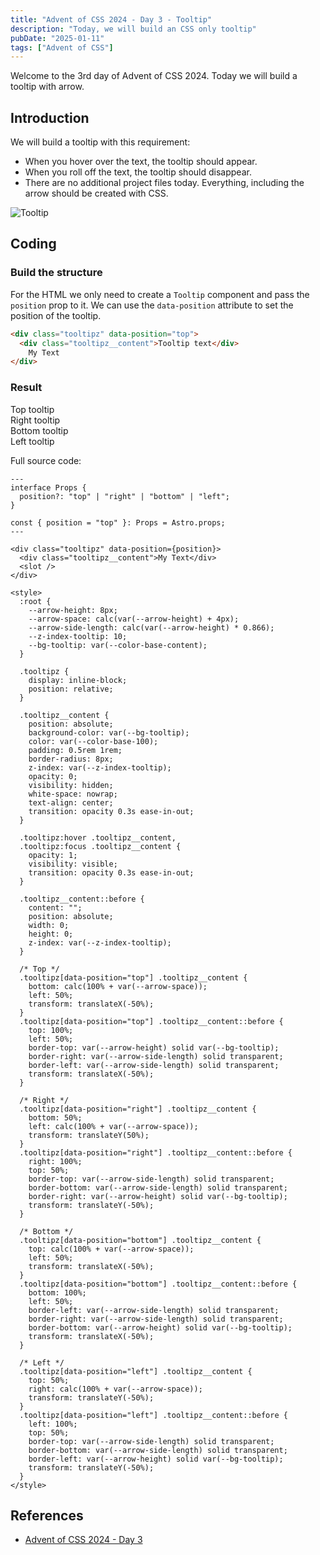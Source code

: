 ```yaml
---
title: "Advent of CSS 2024 - Day 3 - Tooltip"
description: "Today, we will build an CSS only tooltip"
pubDate: "2025-01-11"
tags: ["Advent of CSS"]
---
```



Welcome to the 3rd day of Advent of CSS 2024.
Today we will build a tooltip with arrow.

## Introduction
We will build a tooltip with this requirement:
- When you hover over the text, the tooltip should appear.
- When you roll off the text, the tooltip should disappear.
- There are no additional project files today. Everything, including the arrow should be created with CSS.

![Tooltip](/blog/advent-of-css-2024/day-3/tooltip.png)

## Coding

### Build the structure

For the HTML we only need to create a `Tooltip` component and pass the `position` prop to it.
We can use the `data-position` attribute to set the position of the tooltip.

```html
<div class="tooltipz" data-position="top">
  <div class="tooltipz__content">Tooltip text</div>
	My Text
</div>
```

### Result
<div class="flex flex-col items-center gap-2">
	<Tooltip position="top">
		<div class="not-prose btn w-40">
			Top tooltip
		</div>
	</Tooltip>
	<Tooltip position="right">
		<div class="not-prose btn w-40">
			Right tooltip
		</div>
	</Tooltip>
	<Tooltip position="bottom">
		<div class="not-prose btn w-40">
			Bottom tooltip
		</div>
	</Tooltip>
	<Tooltip position="left">
		<div class="not-prose btn w-40">
			Left tooltip
		</div>
	</Tooltip>
</div>

Full source code:
```astro title="Tooltip.astro" collapse={1-116}
---
interface Props {
  position?: "top" | "right" | "bottom" | "left";
}

const { position = "top" }: Props = Astro.props;
---

<div class="tooltipz" data-position={position}>
  <div class="tooltipz__content">My Text</div>
  <slot />
</div>

<style>
  :root {
    --arrow-height: 8px;
    --arrow-space: calc(var(--arrow-height) + 4px);
    --arrow-side-length: calc(var(--arrow-height) * 0.866);
    --z-index-tooltip: 10;
    --bg-tooltip: var(--color-base-content);
  }

  .tooltipz {
    display: inline-block;
    position: relative;
  }

  .tooltipz__content {
    position: absolute;
    background-color: var(--bg-tooltip);
    color: var(--color-base-100);
    padding: 0.5rem 1rem;
    border-radius: 8px;
    z-index: var(--z-index-tooltip);
    opacity: 0;
    visibility: hidden;
    white-space: nowrap;
    text-align: center;
    transition: opacity 0.3s ease-in-out;
  }

  .tooltipz:hover .tooltipz__content,
  .tooltipz:focus .tooltipz__content {
    opacity: 1;
    visibility: visible;
    transition: opacity 0.3s ease-in-out;
  }

  .tooltipz__content::before {
    content: "";
    position: absolute;
    width: 0;
    height: 0;
    z-index: var(--z-index-tooltip);
  }

  /* Top */
  .tooltipz[data-position="top"] .tooltipz__content {
    bottom: calc(100% + var(--arrow-space));
    left: 50%;
    transform: translateX(-50%);
  }
  .tooltipz[data-position="top"] .tooltipz__content::before {
    top: 100%;
    left: 50%;
    border-top: var(--arrow-height) solid var(--bg-tooltip);
    border-right: var(--arrow-side-length) solid transparent;
    border-left: var(--arrow-side-length) solid transparent;
    transform: translateX(-50%);
  }

  /* Right */
  .tooltipz[data-position="right"] .tooltipz__content {
    bottom: 50%;
    left: calc(100% + var(--arrow-space));
    transform: translateY(50%);
  }
  .tooltipz[data-position="right"] .tooltipz__content::before {
    right: 100%;
    top: 50%;
    border-top: var(--arrow-side-length) solid transparent;
    border-bottom: var(--arrow-side-length) solid transparent;
    border-right: var(--arrow-height) solid var(--bg-tooltip);
    transform: translateY(-50%);
  }

  /* Bottom */
  .tooltipz[data-position="bottom"] .tooltipz__content {
    top: calc(100% + var(--arrow-space));
    left: 50%;
    transform: translateX(-50%);
  }
  .tooltipz[data-position="bottom"] .tooltipz__content::before {
    bottom: 100%;
    left: 50%;
    border-left: var(--arrow-side-length) solid transparent;
    border-right: var(--arrow-side-length) solid transparent;
    border-bottom: var(--arrow-height) solid var(--bg-tooltip);
    transform: translateX(-50%);
  }

  /* Left */
  .tooltipz[data-position="left"] .tooltipz__content {
    top: 50%;
    right: calc(100% + var(--arrow-space));
    transform: translateY(-50%);
  }
  .tooltipz[data-position="left"] .tooltipz__content::before {
    left: 100%;
    top: 50%;
    border-top: var(--arrow-side-length) solid transparent;
    border-bottom: var(--arrow-side-length) solid transparent;
    border-left: var(--arrow-height) solid var(--bg-tooltip);
    transform: translateY(-50%);
  }
</style>

```


## References
- [Advent of CSS 2024 - Day 3](https://store.selfteach.me/view/courses/advent-of-css-2024/2875667-challenge-3-tooltip-with-arrow/9312350-challenge-3)
